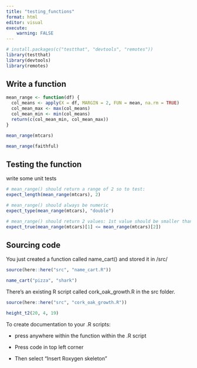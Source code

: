 ```yaml
---
title: "testing_functions"
format: html
editor: visual
execute: 
    warning: FALSE
---
```


```r
# install.packages(c("testthat", "devtools", "remotes"))
library(testthat)
library(devtools)
library(remotes)
```

## Write a function

```r
mean_range <- function(df) {
  col_means <- apply(X = df, MARGIN = 2, FUN = mean, na.rm = TRUE)
  col_mean_max <- max(col_means)
  col_mean_min <- min(col_means)
  return(c(col_mean_min, col_mean_max))
}

mean_range(mtcars)

mean_range(faithful)
```

## Testing the function

write some unit tests

```r
# mean_range() should return a range of 2 so to test:
expect_length(mean_range(mtcars), 2)

# mean_range() should always be numeric
expect_type(mean_range(mtcars), "double")

# mean_range() should return 2 values: 1st value should be smaller than 2nd value
expect_true(mean_range(mtcars)[1] <= mean_range(mtcars)[2])
```

## Sourcing code

You just created a function called name_cart() and stored it in /src/

```r
source(here::here("src", "name_cart.R"))

name_cart("pizza", "shark")
```

There's an existing R script called cork_oak_growth.R in the src folder.

```r
source(here::here("src", "cork_oak_growth.R"))

height_t2(20, 4, 19)
```

To create documentation to your .R scripts:

-   press anywhere within the function within the .R script

-   Press code in top left corner

-   Then select "Insert Roxygen skeleton"
